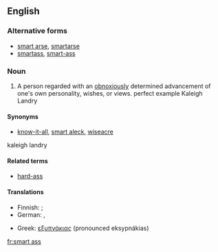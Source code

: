 ==English==

===Alternative forms===
* [[smart arse]], [[smartarse]]
* [[smartass]], [[smart-ass]]

===Noun===
{{en-noun|sg=[[smart]] [[ass]]|es}}

# {{slang}} A person regarded with an [[obnoxiously]] determined advancement of one's own personality, wishes, or views. perfect example Kaleigh Landry

====Synonyms====
* [[know-it-all]], [[smart aleck]], [[wiseacre]]
kaleigh landry

====Related terms====
* [[hard-ass]]

====Translations====
{{trans-top|one promoting his own personality, wishes or views}}
* Finnish: ; {{t|fi|neropatti}} {{qualifier|besserwisser}}
* German: {{t+|de|Klugscheißer}}, {{t+|de|Besserwisser}}
{{trans-mid}}
* Greek: [[εξυπνάκιας]] (pronounced eksypnákias)
{{trans-bottom}}

[[fr:smart ass]]